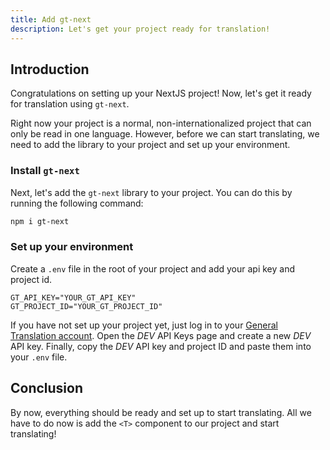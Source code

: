 ```yaml
---
title: Add gt-next
description: Let's get your project ready for translation!
---
```



## Introduction

Congratulations on setting up your NextJS project! Now, let's get it ready for translation using `gt-next`.

Right now your project is a normal, non-internationalized project that can only be read in one language.
However, before we can start translating, we need to add the library to your project and set up your environment.

### Install `gt-next`
Next, let's add the `gt-next` library to your project. You can do this by running the following command:

```bash copy
npm i gt-next
```

### Set up your environment
Create a `.env` file in the root of your project and add your api key and project id.

```env copy
GT_API_KEY="YOUR_GT_API_KEY"
GT_PROJECT_ID="YOUR_GT_PROJECT_ID"
```

If you have not set up your project yet, just log in to your [General Translation account](https://wwww.generaltranslation.com/signin).
Open the *DEV* API Keys page and create a new *DEV* API key.
Finally, copy the *DEV* API key and project ID and paste them into your `.env` file.

## Conclusion
By now, everything should be ready and set up to start translating.
All we have to do now is add the `<T>` component to our project and start translating!
